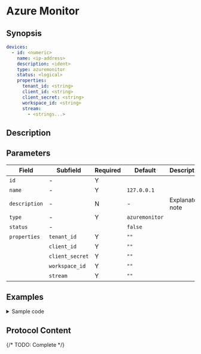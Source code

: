 # Azure Monitor

## Synopsis

```yaml
devices:
  - id: <numeric>
    name: <ip-address>
    description: <ident>
    type: azuremonitor
    status: <logical>
    properties:
      tenant_id: <string>
      client_id: <string>
      client_secret: <string>
      workspace_id: <string>
      stream:
        - <strings...>
```

## Description

## Parameters

|Field|Subfield|Required|Default|Description|
|---|---|---|---|---|
|`id`|-|Y|||
|`name`|-|Y|`127.0.0.1`||
|`description`|-|N|-|Explanatory note|
|`type`|-|Y|`azuremonitor`||
|`status`|-||`false`||
|`properties`|`tenant_id`|Y|`""`||
||`client_id`|Y|`""`||
||`client_secret`|Y|`""`||
||`workspace_id`|Y|`""`||
||`stream`|Y|`""`||

## Examples

<details>
<summary>Sample code</summary>
```yaml
```
</details>

## Protocol Content

{/* TODO: Complete */}